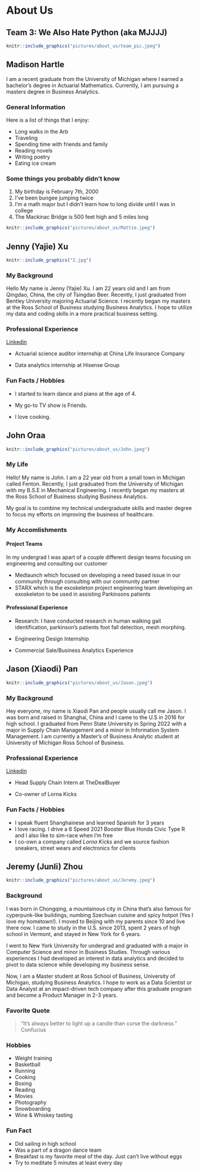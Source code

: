 # About Us 

## Team 3: We Also Hate Python (aka MJJJJ) {-}

```r
knitr::include_graphics("pictures/about_us/team_pic.jpeg")
```

## Madison Hartle {-}

I am a recent graduate from the University of Michigan where I earned a bachelor's degree in Actuarial Mathematics. Currently, I am pursuing a masters degree in Business Analytics.


### General Information {-}

Here is a list of things that I enjoy:

- Long walks in the Arb
- Traveling 
- Spending time with friends and family
- Reading novels
- Writing poetry
- Eating ice cream


### Some things you probably didn't know {-}

1. My birthday is February 7th, 2000
2. I've been bungee jumping twice
3. I'm a math major but I didn't learn how to long divide until I was in college
4. The Mackinac Bridge is 500 feet high and 5 miles long


```r
knitr::include_graphics("pictures/about_us/Mattie.jpeg")
```

## Jenny (Yajie) Xu {-}

```r
knitr::include_graphics("2.jpg")
```

### My Background {-}

Hello My name is Jenny (Yajie) Xu. I am 22 years old and I am from Qingdao, China, the city of Tsingdao Beer. Recently, I just graduated from Bentley University majoring Actuarial Science. I recently began my masters at the Ross School of Business studying Business Analytics. I hope to utilize my data and coding skills in a more practical business setting. 

### Professional Experience {-}

[Linkedin](https://www.linkedin.com/in/yajie-xu-51b0a017b/)

- Actuarial science auditor internship at China Life Insurance Company

- Data analytics internship at Hisense Group

### Fun Facts / Hobbies {-}

* I started to learn dance and piano at the age of 4.

* My go-to TV show is Friends.

* I love cooking.


## John Oraa {-}

```r
knitr::include_graphics("pictures/about_us/John.jpeg")
```

### My Life {-}

Hello! My name is John. I am a 22 year old from a small town in Michigan called Fenton. Recently, I just graduated from the University of Michigan with my B.S.E in Mechanical Engineering. I recently began my masters at the Ross School of Business studying Business Analytics. 

My goal is to combine my technical undergraduate skills and master degree to focus my efforts on improving the business of healthcare. 

### My Accomlishments {-}

#### Project Teams {-}

In my undergrad I was apart of a couple different design teams focusing on engineering and consulting our customer

 - Medlaunch which focused on developing a need based issue in our community through consulting with our community partner
 - STARX which is the exoskeleton project engineering team developing an exoskeleton to be used in assisting Parkinsons patients


#### Professional Experience {-}

- Research: I have conducted research in human walking gait identification, parkinson's patients foot fall detection, mesh morphing.

- Engineering Design Internship

- Commercial Sale/Business Analytics Experience 


## Jason (Xiaodi) Pan {-}

```r
knitr::include_graphics("pictures/about_us/Jason.jpeg")
```

### My Background {-}

Hey everyone, my name is Xiaodi Pan and people usually call me Jason.
I was born and raised in Shanghai, China and I came to the U.S in 2016 for high school. I graduated from Penn State University in Spring 2022 with a major in Supply Chain Management and a minor in Information System Management. I am currently a Master's of Business Analytic student at University of Michigan Ross School of Business.
  
### Professional Experience {-}

[Linkedin](https://www.linkedin.com/in/xiaodi-jason-pan/)

- Head Supply Chain Intern at TheDealBuyer

- Co-owner of Lorna Kicks

### Fun Facts / Hobbies {-}
* I speak fluent Shanghainese and learned Spanish for 3 years
* I love racing. I drive a 6 Speed 2021 Booster Blue Honda Civic Type R and I also like to sim-race when I'm free
* I co-own a company called _Lorna Kicks_ and we source fashion sneakers, street wears and electronics for clients


## Jeremy (Junli) Zhou {-}

```r
knitr::include_graphics("pictures/about_us/Jeremy.jpeg")
```

### Background {-}
I was born in Chongqing, a mountainous city in China that's also famous for cyperpunk-like buildings, numbing Szechuan cuisine and spicy hotpot (Yes I love my hometown!). I moved to Beijing with my parents since 10 and live there now. I came to study in the U.S. since 2013, spent 2 years of high school in Vermont, and stayed in New York for 6 years. 

I went to New York University for undergrad and graduated with a major in Computer Science and minor in Business Studies. Through various experiences I had developed an interest in data analytics and decided to pivot to data science while developing my business sense.

Now, I am a Master student at Ross School of Business, University of Michigan, studying Business Analytics. I hope to work as a Data Scientist or Data Analyst at an impact-driven tech company after this graduate program and become a Product Manager in 2-3 years.

### Favorite Quote {-}
> "It's always better to light up a candle than curse the darkness." Confucius

### Hobbies {-}
* Weight training
* Basketball
* Running
* Cooking
* Boxing
* Reading
* Movies
* Photography
* Snowboarding
* Wine & Whiskey tasting

### Fun Fact {-}
* Did sailing in high school
* Was a part of a dragon dance team
* Breakfast is my favorite meal of the day. Just can't live without eggs
* Try to meditate 5 minutes at least every day
